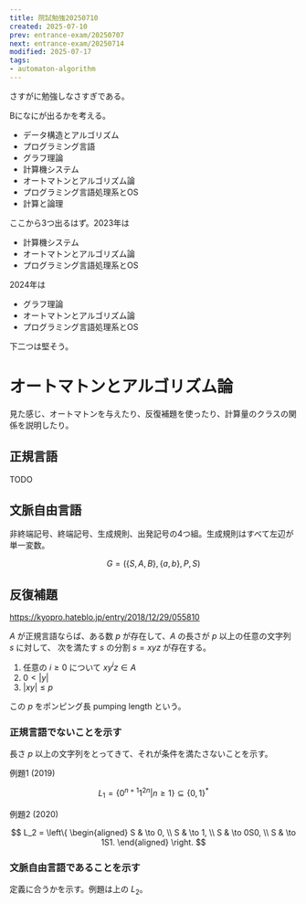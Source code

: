 ```yaml
---
title: 院試勉強20250710
created: 2025-07-10
prev: entrance-exam/20250707
next: entrance-exam/20250714
modified: 2025-07-17
tags:
- automaton-algorithm
---
```


さすがに勉強しなさすぎである。

Bになにが出るかを考える。

- データ構造とアルゴリズム
- プログラミング言語
- グラフ理論
- 計算機システム
- オートマトンとアルゴリズム論
- プログラミング言語処理系とOS
- 計算と論理

ここから3つ出るはず。2023年は

- 計算機システム
- オートマトンとアルゴリズム論
- プログラミング言語処理系とOS

2024年は

- グラフ理論
- オートマトンとアルゴリズム論
- プログラミング言語処理系とOS

下二つは堅そう。

# オートマトンとアルゴリズム論

見た感じ、オートマトンを与えたり、反復補題を使ったり、計算量のクラスの関係を説明したり。

## 正規言語
TODO

## 文脈自由言語

非終端記号、終端記号、生成規則、出発記号の4つ組。生成規則はすべて左辺が単一変数。

$$
G=(\{S,A,B\}, \{a,b\}, P, S)
$$

## 反復補題

https://kyopro.hateblo.jp/entry/2018/12/29/055810

$A$ が正規言語ならば、ある数 $p$ が存在して、$A$ の長さが $p$ 以上の任意の文字列 $s$ に対して、
次を満たす $s$ の分割 $s=xyz$ が存在する。

1. 任意の $i\ge 0$ について $xy^i z\in A$
2. $0 < |y|$
3. $|xy| \le p$

この $p$ をポンピング長 pumping length という。

### 正規言語でないことを示す

長さ $p$ 以上の文字列をとってきて、それが条件を満たさないことを示す。

例題1 (2019)

$$
L_1 = \{0^{n+1}1^{2n} | n\ge 1\} \subseteq \{0, 1\}^\ast
$$

例題2 (2020)

$$
L_2 = \left\{
  \begin{aligned}
    S & \to 0, \\
    S & \to 1, \\
    S & \to 0S0, \\
    S & \to 1S1.
  \end{aligned}
  \right.
$$

### 文脈自由言語であることを示す

定義に合うかを示す。例題は上の $L_2$。
